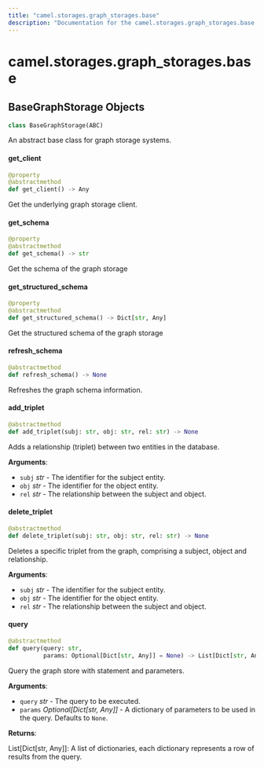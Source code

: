 ```yaml
---
title: "camel.storages.graph_storages.base"
description: "Documentation for the camel.storages.graph_storages.base module"
---
```


<a id="camel.storages.graph_storages.base"></a>

# camel.storages.graph\_storages.base

<a id="camel.storages.graph_storages.base.BaseGraphStorage"></a>

## BaseGraphStorage Objects

```python
class BaseGraphStorage(ABC)
```

An abstract base class for graph storage systems.

<a id="camel.storages.graph_storages.base.BaseGraphStorage.get_client"></a>

#### get\_client

```python
@property
@abstractmethod
def get_client() -> Any
```

Get the underlying graph storage client.

<a id="camel.storages.graph_storages.base.BaseGraphStorage.get_schema"></a>

#### get\_schema

```python
@property
@abstractmethod
def get_schema() -> str
```

Get the schema of the graph storage

<a id="camel.storages.graph_storages.base.BaseGraphStorage.get_structured_schema"></a>

#### get\_structured\_schema

```python
@property
@abstractmethod
def get_structured_schema() -> Dict[str, Any]
```

Get the structured schema of the graph storage

<a id="camel.storages.graph_storages.base.BaseGraphStorage.refresh_schema"></a>

#### refresh\_schema

```python
@abstractmethod
def refresh_schema() -> None
```

Refreshes the graph schema information.

<a id="camel.storages.graph_storages.base.BaseGraphStorage.add_triplet"></a>

#### add\_triplet

```python
@abstractmethod
def add_triplet(subj: str, obj: str, rel: str) -> None
```

Adds a relationship (triplet) between two entities in the database.

**Arguments**:

- `subj` _str_ - The identifier for the subject entity.
- `obj` _str_ - The identifier for the object entity.
- `rel` _str_ - The relationship between the subject and object.

<a id="camel.storages.graph_storages.base.BaseGraphStorage.delete_triplet"></a>

#### delete\_triplet

```python
@abstractmethod
def delete_triplet(subj: str, obj: str, rel: str) -> None
```

Deletes a specific triplet from the graph, comprising a subject,
object and relationship.

**Arguments**:

- `subj` _str_ - The identifier for the subject entity.
- `obj` _str_ - The identifier for the object entity.
- `rel` _str_ - The relationship between the subject and object.

<a id="camel.storages.graph_storages.base.BaseGraphStorage.query"></a>

#### query

```python
@abstractmethod
def query(query: str,
          params: Optional[Dict[str, Any]] = None) -> List[Dict[str, Any]]
```

Query the graph store with statement and parameters.

**Arguments**:

- `query` _str_ - The query to be executed.
- `params` _Optional[Dict[str, Any]]_ - A dictionary of parameters to
  be used in the query. Defaults to `None`.
  

**Returns**:

  List[Dict[str, Any]]: A list of dictionaries, each
  dictionary represents a row of results from the query.

